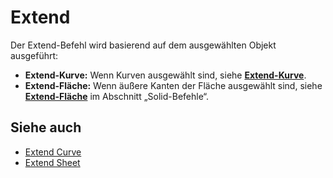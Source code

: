 
# Extend

<Reference shortcut="" command="Extend" button="" />

Der Extend-Befehl wird basierend auf dem ausgewählten Objekt ausgeführt:
   - **Extend-Kurve:** Wenn Kurven ausgewählt sind, siehe [**Extend-Kurve**](extend-curve).
   - **Extend-Fläche:** Wenn äußere Kanten der Fläche ausgewählt sind, siehe [**Extend-Fläche**](/solid/extend-sheet) im Abschnitt „Solid-Befehle“.

## Siehe auch
- [Extend Curve](extend-curve)
- [Extend Sheet](/solid/extend-sheet)